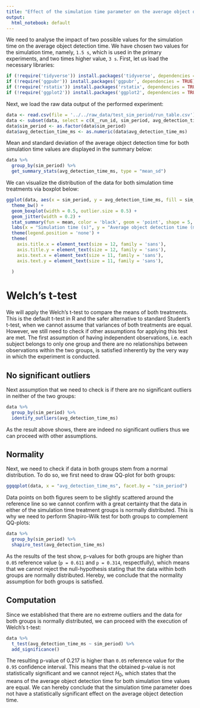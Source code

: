 ```yaml
---
title: "Effect of the simulation time parameter on the average object detection time"
output:
  html_notebook: default
---
```


We need to analyse the impact of two possible values for the simulation time on the average object detection time. We have chosen two values for the simulation time, namely, `1.5 s`, which is used in the primary experiments, and two times higher value, `3 s`. First, let us load the necessary libraries:
```r
if (!require('tidyverse')) install.packages('tidyverse', dependencies = TRUE); library('tidyverse')
if (!require('ggpubr')) install.packages('ggpubr', dependencies = TRUE); library('ggpubr')
if (!require('rstatix')) install.packages('rstatix', dependencies = TRUE); library('rstatix')
if (!require('ggplot2')) install.packages('ggplot2', dependencies = TRUE); library('ggplot2')
```

Next, we load the raw data output of the performed experiment:
```r
data <- read.csv(file = '../../raw_data/test_sim_period/run_table.csv')
data <- subset(data, select = c(X__run_id, sim_period, avg_detection_time_ms))
data$sim_period <- as.factor(data$sim_period)
data$avg_detection_time_ms <- as.numeric(data$avg_detection_time_ms)
```

Mean and standard deviation of the average object detection time for both simulation time values are displayed in the summary below:
```r
data %>%
  group_by(sim_period) %>%
  get_summary_stats(avg_detection_time_ms, type = "mean_sd")
```

We can visualize the distribution of the data for both simulation time treatments via boxplot below:
```r
ggplot(data, aes(x = sim_period, y = avg_detection_time_ms, fill = sim_period)) +
  theme_bw() + 
  geom_boxplot(width = 0.5, outlier.size = 0.5) + 
  geom_jitter(width = 0.2) +
  stat_summary(fun = mean, color = 'black', geom = 'point', shape = 5, size = 1.5) +
  labs(x = "Simulation time (s)", y = "Average object detection time (ms)") +
  theme(legend.position = 'none') +
  theme(
    axis.title.x = element_text(size = 12, family = 'sans'),
    axis.title.y = element_text(size = 12, family = 'sans'),
    axis.text.x = element_text(size = 11, family = 'sans'),
    axis.text.y = element_text(size = 11, family = 'sans'),
    
  )
```

# Welch's t-test

We will apply the Welch's t-test to compare the means of both treatments. This is the default t-test in R and the safer alternative to standard Student's t-test, when we cannot assume that variances of both treatments are equal. However, we still need to check if other assumptions for applying this test are met. The first assumption of having independent observations, i.e. each subject belongs to only one group and there are no relationships between observations within the two groups, is satisfied inherently by the very way in which the experiment is conducted.

## No significant outliers

Next assumption that we need to check is if there are no significant outliers in neither of the two groups:
```r
data %>% 
  group_by(sim_period) %>%
  identify_outliers(avg_detection_time_ms)
```

As the result above shows, there are indeed no significant outliers thus we can proceed with other assumptions.

## Normality

Next, we need to check if data in both groups stem from a normal distribution. To do so, we first need to draw QQ-plot for both groups:
```r
ggqqplot(data, x = "avg_detection_time_ms", facet.by = "sim_period")
```
Data points on both figures seem to be slightly scattered around the reference line so we cannot confirm with a great certainty that the data in either of the simulation time treatment groups is normally distributed. This is why we need to perform Shapiro-Wilk test for both groups to complement QQ-plots:
```r
data %>%
  group_by(sim_period) %>%
  shapiro_test(avg_detection_time_ms)
```
As the results of the test show, p-values for both groups are higher than `0.05` reference value (`p = 0.611` and `p = 0.314`, respectfully), which means that we cannot reject the null-hypothesis stating that the data within both groups are normally distributed. Hereby, we conclude that the normality assumption for both groups is satisfied.

## Computation

Since we established that there are no extreme outliers and the data for both groups is normally distributed, we can proceed with the execution of Welch's t-test:
```r
data %>%
  t_test(avg_detection_time_ms ~ sim_period) %>%
  add_significance()
```
The resulting p-value of $0.217$ is higher than `0.05` reference value for the `0.95` confidence interval. This means that the obtained p-value is not statistically significant and we cannot reject $H_0$, which states that the means of the average object detection time for both simulation time values are equal. We can hereby conclude that the simulation time parameter does not have a statistically significant effect on the average object detection time.
